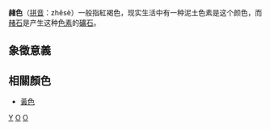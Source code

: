 {{Infobox color
|title=赭色
|textcolor=#000000
|mod=hex
|CC7722
}}

'''赭色'''（[[汉语拼音|拼音]]：zhěsè）一般指紅褐色，现实生活中有一种泥土色素是这个颜色，而[[赭石_(礦物)|赭石]]是产生这种[[色素|色素]]的[[礦石|礦石]]。

== 象徵意義 ==

== 相關顏色 ==
*[[黃色|黃色]]

{{Shades_of_Yellow}}
{{color-stub}}

[[Category:颜色|Y]]
[[Category:褐色系|O]]
[[Category:色彩系|O]]